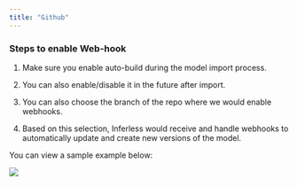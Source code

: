 ```yaml
---
title: "Github"
---
```


### Steps to enable Web-hook 

1.  Make sure you enable auto-build during the model import process.

2.  You can also enable/disable it in the future after import.

3.  You can also choose the branch of the repo where we would enable webhooks.

4.  Based on this selection, Inferless would receive and handle webhooks to automatically update and create new versions of the model.

You can view a sample example below:

![](/images/ab-github.png)